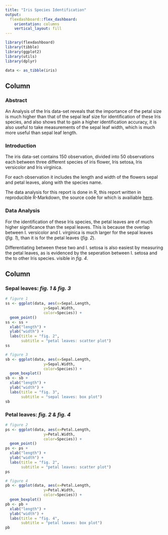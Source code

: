 ```yaml
---
title: "Iris Species Identification"
output: 
  flexdashboard::flex_dashboard:
    orientation: columns
    vertical_layout: fill
---
```


```r
library(flexdashboard)
library(tibble)
library(ggplot2)
library(utils)
library(dplyr)

data <- as_tibble(iris)
```


## Column {data-width=500, .tabset}

### Abstract

An Analysis of the Iris data-set reveals that the importance of the petal size
is much higher than that of the sepal leaf size for identification of these Iris
species, and also shows that to gain a higher identification accuracy, it is also
useful to take measurements of the sepal leaf width, which is much more useful
than sepal leaf length.

### Introduction

The iris data-set contains 150 observation, divided into
50 observations each between three different species of iris flower,
Iris setosa, Iris versicolor and Iris virginica.

For each observation it includes the length and width of the flowers
sepal and petal leaves, along with the species name.

The data analysis for this report is done in R, this report written in reproducible R-Markdown, the source code for which is availiable [here](https://github.com/julianstoerig/data-analysis-and-templates/blob/master/learning/IrisSpeciesIdentificationReport.Rmd).

### Data Analysis

For the identification of these Iris species, the petal leaves are of much
higher significance than the sepal leaves. This is because the overlap between
I. versicolor and I. virginica is much larger for the sepal leaves (*fig. 1*),
than it is for the petal leaves (*fig. 2*).

Differentiating between these two and I. setosa is also easiest by
measuring the petal leaves, as is evidenced by the seperation between
I. setosa and the to other Iris species.
visible in *fig. 4*.

## Column {data-width=500, .tabset}

### Sepal leaves: *fig. 1 & fig. 3*

```r
# figure 1
ss <- ggplot(data, aes(x=Sepal.Length,
                 y=Sepal.Width,
                 color=Species)) +
  geom_point()
ss <- ss +
  xlab("length") +
  ylab("width") +
  labs(title = "fig. 2",
       subtitle = "petal leaves: scatter plot")
ss

# figure 3
sb <- ggplot(data, aes(x=Sepal.Length,
                 y=Sepal.Width,
                 color=Species)) +
  geom_boxplot()
sb <- sb +
  xlab("length") +
  ylab("width") +
  labs(title = "fig. 3",
       subtitle = "sepal leaves: box plot")
sb
```

### Petal leaves: *fig. 2 & fig. 4*

```r
# figure 2
ps <- ggplot(data, aes(x=Petal.Length,
                 y=Petal.Width,
                 color=Species)) +
  geom_point()
ps <- ps +
  xlab("length") +
  ylab("width") +
  labs(title = "fig. 2",
       subtitle = "petal leaves: scatter plot")
ps

# figure 4
pb <- ggplot(data, aes(x=Petal.Length,
                 y=Petal.Width,
                 color=Species)) +
  geom_boxplot()
pb <- pb +
  xlab("length") +
  ylab("width") +
  labs(title = "fig. 4",
       subtitle = "petal leaves: box plot")
pb
```

